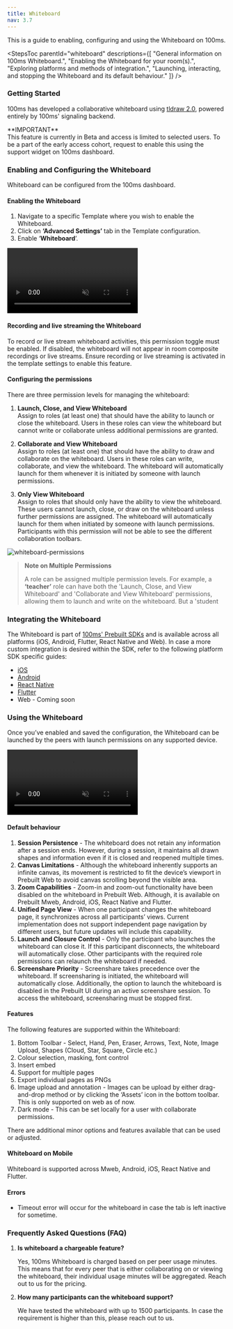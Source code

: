 ```yaml
---
title: Whiteboard
nav: 3.7
---
```


This is a guide to enabling, configuring and using the Whiteboard on 100ms.

<StepsToc
    parentId="whiteboard"
    descriptions={[
        "General information on 100ms Whiteboard.",
        "Enabling the Whiteboard for your room(s).",
        "Exploring platforms and methods of integration.",
        "Launching, interacting, and stopping the Whiteboard and its default behaviour."
    ]}
/>

<StepsContainer id="whiteboard">

### Getting Started

100ms has developed a collaborative whiteboard using [tldraw 2.0](https://tldraw.dev/), powered entirely by 100ms' signaling backend.

<Note type='warning'>
**IMPORTANT** <br/>
This feature is currently in Beta and access is limited to selected users. To be a part of the early access cohort, request to enable this using the support widget on 100ms dashboard.
</Note>

### Enabling and Configuring the Whiteboard

Whiteboard can be configured from the 100ms dashboard.

#### Enabling the Whiteboard

1. Navigate to a specific Template where you wish to enable the Whiteboard.
2. Click on **‘Advanced Settings’** tab in the Template configuration.
3. Enable ‘**Whiteboard**’.

<video loop="true" autoplay="autoPlay" controls="false" id="vid" muted>
    <source src="/docs/docs/v2/whiteboard/enable-whiteboard-config.mp4" type="video/mp4" />
</video>

#### Recording and live streaming the Whiteboard

To record or live stream whiteboard activities, this permission toggle must be enabled. If disabled, the whiteboard will not appear in room composite recordings or live streams. Ensure recording or live streaming is activated in the template settings to enable this feature.

#### Configuring the permissions

There are three permission levels for managing the whiteboard:

1. **Launch, Close, and View Whiteboard**  
   Assign to roles (at least one) that should have the ability to launch or close the whiteboard. Users in these roles can view the whiteboard but cannot write or collaborate unless additional permissions are granted.

2. **Collaborate and View Whiteboard**  
   Assign to roles (at least one) that should have the ability to draw and collaborate on the whiteboard. Users in these roles can write, collaborate, and view the whiteboard. The whiteboard will automatically launch for them whenever it is initiated by someone with launch permissions.

3. **Only View Whiteboard**  
   Assign to roles that should only have the ability to view the whiteboard. These users cannot launch, close, or draw on the whiteboard unless further permissions are assigned. The whiteboard will automatically launch for them when initiated by someone with launch permissions. Participants with this permission will not be able to see the different collaboration toolbars.

![whiteboard-permissions](/docs/v2/whiteboard/whiteboard-config-permissions.png)

> **Note on Multiple Permissions**
>
> A role can be assigned multiple permission levels. For example, a **‘teacher’** role can have both the 'Launch, Close, and View Whiteboard' and 'Collaborate and View Whiteboard' permissions, allowing them to launch and write on the whiteboard. But a 'student
>

### Integrating the Whiteboard
The Whiteboard is part of [100ms' Prebuilt SDKs](/prebuilt/v2/prebuilt/quickstart#embed-as-component) and is available across all platforms (iOS, Android, Flutter, React Native and Web). In case a more custom integration is desired within the SDK, refer to the following platform SDK specific guides:
- [iOS](/ios/v2/how-to-guides/set-up-video-conferencing/whiteboard)
- [Android](/android/v2/how-to-guides/extend-capabilities/whiteboard)
- [React Native](/react-native/v2/how-to-guides/extend-capabilities/whiteboard)
- [Flutter](/flutter/v2/how-to-guides/extend-capabilities/whiteboard)
- Web - Coming soon

### Using the Whiteboard
Once you’ve enabled and saved the configuration, the Whiteboard can be launched by the peers with launch permissions on any supported device.

<video loop="true" autoplay="autoPlay" controls="false" id="vid" muted>
    <source src="/docs/docs/v2/whiteboard/launch-whiteboard.mp4" type="video/mp4" />
</video>

#### Default behaviour
1. **Session Persistence** - The whiteboard does not retain any information after a session ends. However, during a session, it maintains all drawn shapes and information even if it is closed and reopened multiple times.
2. **Canvas Limitations** - Although the whiteboard inherently supports an infinite canvas, its movement is restricted to fit the device’s viewport in Prebuilt Web to avoid canvas scrolling beyond the visible area.
3. **Zoom Capabilities** - Zoom-in and zoom-out functionality have been disabled on the whiteboard in Prebuilt Web. Although, it is available on Prebuilt Mweb, Android, iOS, React Native and Flutter.
4. **Unified Page View** - When one participant changes the whiteboard page, it synchronizes across all participants’ views. Current implementation does not support independent page navigation by different users, but future updates will include this capability.
5. **Launch and Closure Control** - Only the participant who launches the whiteboard can close it. If this participant disconnects, the whiteboard will automatically close. Other participants with the required role permissions can relaunch the whiteboard if needed.
6. **Screenshare Priority** - Screenshare takes precedence over the whiteboard. If screensharing is initiated, the whiteboard will automatically close. Additionally, the option to launch the whiteboard is disabled in the Prebuilt UI during an active screenshare session. To access the whiteboard, screensharing must be stopped first.

#### Features
The following features are supported within the Whiteboard:
1. Bottom Toolbar - Select, Hand, Pen, Eraser, Arrows, Text, Note, Image Upload, Shapes (Cloud, Star, Square, Circle etc.)
2. Colour selection, masking, font control
3. Insert embed 
4. Support for multiple pages
5. Export individual pages as PNGs
6. Image upload and annotation - Images can be upload by either drag-and-drop method or by clicking the ‘Assets’ icon in the bottom toolbar. This is only supported on web as of now.
7. Dark mode - This can be set locally for a user with collaborate permissions.

There are additional minor options and features available that can be used or adjusted.

#### Whiteboard on Mobile
Whiteboard is supported across Mweb, Android, iOS, React Native and Flutter.

#### Errors
- Timeout error will occur for the whiteboard in case the tab is left inactive for sometime.

</StepsContainer>


### Frequently Asked Questions (FAQ)

1. **Is whiteboard a chargeable feature?**
    
    Yes, 100ms Whiteboard is charged based on per peer usage minutes. This means that for every peer that is either collaborating on or viewing the whiteboard, their individual usage minutes will be aggregated. Reach out to us for the pricing.

2. **How many participants can the whiteboard support?**
    
    We have tested the whiteboard with up to 1500 participants. In case the requirement is higher than this, please reach out to us.
